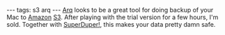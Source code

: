 ---
tags: s3 arq
---
[[Arq]] looks to be a great tool for doing backup of your Mac to [[Amazon]] [[S3]]. After playing with the trial version for a few hours, I'm sold. Together with [[SuperDuper!]], this makes your data pretty damn safe.

